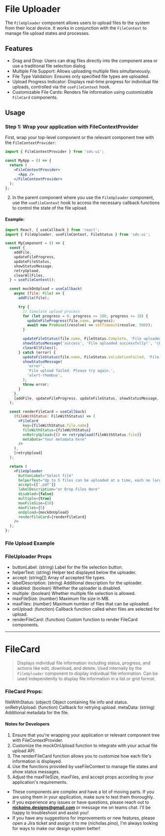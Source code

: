 
<Meta of={FileUploaderStories} />

# File Uploader

The `FileUploader` component allows users to upload files to the system from their local device. It works in conjunction with the `FileContext` to manage file upload states and processes.

## Features

- Drag and Drop: Users can drag files directly into the component area or use a traditional file selection dialog.
- Multiple File Support: Allows uploading multiple files simultaneously.
- File Type Validation: Ensures only specified file types are uploaded.
- Upload Progress Indicator: Displays real-time progress for individual file uploads, controlled via the `useFileContext` hook.
- Customizable File Cards: Renders file information using customizable `FileCard` components.

## Usage

### Step 1: Wrap your application with FileContextProvider

First, wrap your top-level component or the relevant component tree with the `FileContextProvider`:

```jsx
import { FileContextProvider } from 'sds-ui';

const MyApp = () => {
  return (
    <FileContextProvider>
      <App />
    </FileContextProvider>
  );
};
```

2. In the parent component where you use the `FileUploader` component, use the `useFileContext` hook to access the necessary callback functions to control the state of the file upload.

#### Example:

```jsx
import React, { useCallback } from 'react';
import { FileUploader, useFileContext, FileStatus } from 'sds-ui';

const MyComponent = () => {
  const {
    addFile,
    updateFileProgress,
    updateFileStatus,
    showStatusMessage,
    retryUpload,
    clearAllFiles,
  } = useFileContext();

  const mockOnUpload = useCallback(
    async (file: File) => {
      addFile(file);

      try {
        // Simulate upload process
        for (let progress = 0; progress <= 100; progress += 10) {
          updateFileProgress(file.name, progress);
          await new Promise((resolve) => setTimeout(resolve, 500));
        }

        updateFileStatus(file.name, FileStatus.Complete, 'File uploaded successfully.');
        showStatusMessage('success', 'File uploaded successfully!', 'check-circle');
        clearAllFiles();
      } catch (error) {
        updateFileStatus(file.name, FileStatus.ValidationFailed, 'File upload failed.');
        showStatusMessage(
          'error',
          'File upload failed. Please try again.',
          'alert-rhombus',
        );
        throw error;
      }
    },
    [addFile, updateFileProgress, updateFileStatus, showStatusMessage, clearAllFiles]
  );

  const renderFileCard = useCallback(
    (fileWithStatus: FileWithStatus) => (
      <FileCard
        key={fileWithStatus.file.name}
        fileWithStatus={fileWithStatus}
        onRetryUpload={() => retryUpload(fileWithStatus.file)}
        metaData="Your metadata here"
      />
    ),
    [retryUpload]
  );

  return (
    <FileUploader
      buttonLabel="Select file"
      helperText="Up to 5 files can be uploaded at a time, each no larger than 20MB, and the total upload size should not exceed 200MB. Only PDF format is accepted."
      accept={['.pdf']}
      labelDescription="or Drop Files Here"
      disabled={false}
      multiple={true}
      maxFileSize={10}
      maxFiles={5}
      onUpload={mockOnUpload}
      renderFileCard={renderFileCard}
    />
  );
};
```

### File Upload Example

<Canvas of={FileUploaderStories.FileUploadExample} />

### FileUploader Props

- buttonLabel: (string) Label for the file selection button.
- helperText: (string) Helper text displayed below the uploader.
- accept: (string[]) Array of accepted file types.
- labelDescription: (string) Additional description for the uploader.
- disabled: (boolean) Whether the uploader is disabled.
- multiple: (boolean) Whether multiple file selection is allowed.
- maxFileSize: (number) Maximum file size in MB.
- maxFiles: (number) Maximum number of files that can be uploaded.
- onUpload: (function) Callback function called when files are selected for upload.
- renderFileCard: (function) Custom function to render FileCard components.

<hr />

# FileCard

> Displays individual file information including status, progress, and actions like edit, download, and delete.
> Used internally by the `FileUploader` component to display individual file information.
> Can be used independently to display file information in a list or grid format.

<Canvas of={FileUploaderStories.FileCardExamples} />

### FileCard Props:

fileWithStatus: (object) Object containing file info and status.
onRetryUpload: (function) Callback for retrying upload.
metaData: (string) Additional metadata for the file.

#### Notes for Developers

1. Ensure that you're wrapping your application or relevant component tree with FileContextProvider.
2. Customize the mockOnUpload function to integrate with your actual file upload API.
3. The renderFileCard function allows you to customize how each file's information is displayed.
4. Use the functions provided by useFileContext to manage file states and show status messages.
5. Adjust the maxFileSize, maxFiles, and accept props according to your application's requirements.

- These components are complex and have a lot of moving parts. If you are using them in your application, make sure to test them thoroughly.
- If you experience any issues or have questions, please reach out to **nickpino.designs@gmail.com** or message me on teams chat. I'll be happy to troubleshoot and assist you!
- If you have any suggestions for improvements or new features, please open a Jira ticket and assign it to me (nicholas.pino), I'm always looking for ways to make our design system better!
